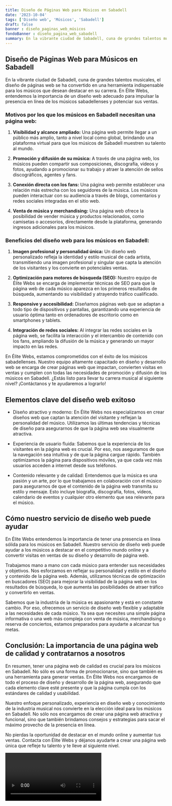 ```yaml
---
title: Diseño de Páginas Web para Músicos en Sabadell
date: '2023-10-04'
tags: ['Diseño web', 'Músicos', 'Sabadell']
draft: false
banner : diseño_paginas_web_músicos
fondoBanner : diseño_pagina_web_sabadell
summary: En la vibrante ciudad de Sabadell, cuna de grandes talentos musicales, el diseño de páginas web se ha convertido en una herramienta indispensable para los músicos que desean destacar en su carrera. En Élite Webs, entendemos la importancia de un diseño web adecuado para impulsar la presencia en línea de los músicos sabadellenses y potenciar sus ventas.
---
```


## Diseño de Páginas Web para Músicos en Sabadell

En la vibrante ciudad de Sabadell, cuna de grandes talentos musicales, el diseño de páginas web se ha convertido en una herramienta indispensable para los músicos que desean destacar en su carrera. En Élite Webs, entendemos la importancia de un diseño web adecuado para impulsar la presencia en línea de los músicos sabadellenses y potenciar sus ventas.

### Motivos por los que los músicos en Sabadell necesitan una página web:

1. **Visibilidad y alcance ampliado:** Una página web permite llegar a un público más amplio, tanto a nivel local como global, brindando una plataforma virtual para que los músicos de Sabadell muestren su talento al mundo.

2. **Promoción y difusión de su música:** A través de una página web, los músicos pueden compartir sus composiciones, discografía, videos y fotos, ayudando a promocionar su trabajo y atraer la atención de sellos discográficos, agentes y fans.

3. **Conexión directa con los fans:** Una página web permite establecer una relación más estrecha con los seguidores de la música. Los músicos pueden interactuar con su audiencia a través de blogs, comentarios y redes sociales integradas en el sitio web.

4. **Venta de música y merchandising:** Una página web ofrece la posibilidad de vender música y productos relacionados, como camisetas o accesorios, directamente desde la plataforma, generando ingresos adicionales para los músicos.

### Beneficios del diseño web para los músicos en Sabadell:

1. **Imagen profesional y personalidad única:** Un diseño web personalizado refleja la identidad y estilo musical de cada artista, transmitiendo una imagen profesional y singular que capta la atención de los visitantes y los convierte en potenciales ventas.

2. **Optimización para motores de búsqueda (SEO):** Nuestro equipo de Élite Webs se encarga de implementar técnicas de SEO para que la página web de cada músico aparezca en los primeros resultados de búsqueda, aumentando su visibilidad y atrayendo tráfico cualificado.

3. **Responsive y accesibilidad:** Diseñamos páginas web que se adaptan a todo tipo de dispositivos y pantallas, garantizando una experiencia de usuario óptima tanto en ordenadores de escritorio como en smartphones y tablets.

4. **Integración de redes sociales:** Al integrar las redes sociales en la página web, se facilita la interacción y el intercambio de contenido con los fans, ampliando la difusión de la música y generando un mayor impacto en las redes.

En Élite Webs, estamos comprometidos con el éxito de los músicos sabadellenses. Nuestro equipo altamente capacitado en diseño y desarrollo web se encarga de crear páginas web que impactan, convierten visitas en ventas y cumplen con todas las necesidades de promoción y difusión de los músicos en Sabadell. ¿Estás listo para llevar tu carrera musical al siguiente nivel? ¡Contáctanos y te ayudaremos a lograrlo!

<GifSeo />

<Cta />

## Elementos clave del diseño web exitoso

- Diseño atractivo y moderno: En Élite Webs nos especializamos en crear diseños web que captan la atención del visitante y reflejan la personalidad del músico. Utilizamos las últimas tendencias y técnicas de diseño para asegurarnos de que la página web sea visualmente atractiva.

- Experiencia de usuario fluida: Sabemos que la experiencia de los visitantes en la página web es crucial. Por eso, nos aseguramos de que la navegación sea intuitiva y de que la página cargue rápido. También optimizamos la página para dispositivos móviles, ya que cada vez más usuarios acceden a internet desde sus teléfonos.

- Contenido relevante y de calidad: Entendemos que la música es una pasión y un arte, por lo que trabajamos en colaboración con el músico para asegurarnos de que el contenido de la página web transmita su estilo y mensaje. Esto incluye biografía, discografía, fotos, vídeos, calendario de eventos y cualquier otro elemento que sea relevante para el músico.

## Cómo nuestro servicio de diseño web puede ayudar

En Élite Webs entendemos la importancia de tener una presencia en línea sólida para los músicos en Sabadell. Nuestro servicio de diseño web puede ayudar a los músicos a destacar en el competitivo mundo online y a convertir visitas en ventas de su diseño y desarrollo de página web.

Trabajamos mano a mano con cada músico para entender sus necesidades y objetivos. Nos esforzamos en reflejar su personalidad y estilo en el diseño y contenido de la página web. Además, utilizamos técnicas de optimización en buscadores (SEO) para mejorar la visibilidad de la página web en los resultados de búsqueda, lo que aumenta las posibilidades de atraer tráfico y convertirlo en ventas.

Sabemos que la industria de la música es apasionante y está en constante cambio. Por eso, ofrecemos un servicio de diseño web flexible y adaptable a las necesidades de cada músico. Ya sea que necesites una simple página informativa o una web más compleja con venta de música, merchandising o reserva de conciertos, estamos preparados para ayudarte a alcanzar tus metas.

## Conclusión: La importancia de una página web de calidad y contratarnos a nosotros

En resumen, tener una página web de calidad es crucial para los músicos en Sabadell. No sólo es una forma de promocionarse, sino que también es una herramienta para generar ventas. En Élite Webs nos encargamos de todo el proceso de diseño y desarrollo de la página web, asegurando que cada elemento clave esté presente y que la página cumpla con los estándares de calidad y usabilidad.

Nuestro enfoque personalizado, experiencia en diseño web y conocimiento de la industria musical nos convierte en la elección ideal para los músicos en Sabadell. No sólo nos encargamos de crear una página web atractiva y funcional, sino que también brindamos consejos y estrategias para sacar el máximo provecho de la presencia en línea.

No pierdas la oportunidad de destacar en el mundo online y aumentar tus ventas. Contacta con Élite Webs y déjanos ayudarte a crear una página web única que refleje tu talento y te lleve al siguiente nivel.

<Video />

<CtaBot job='Músicos' city='Sabadell'/>

<Gmaps query='Sabadell+españa+maps' />